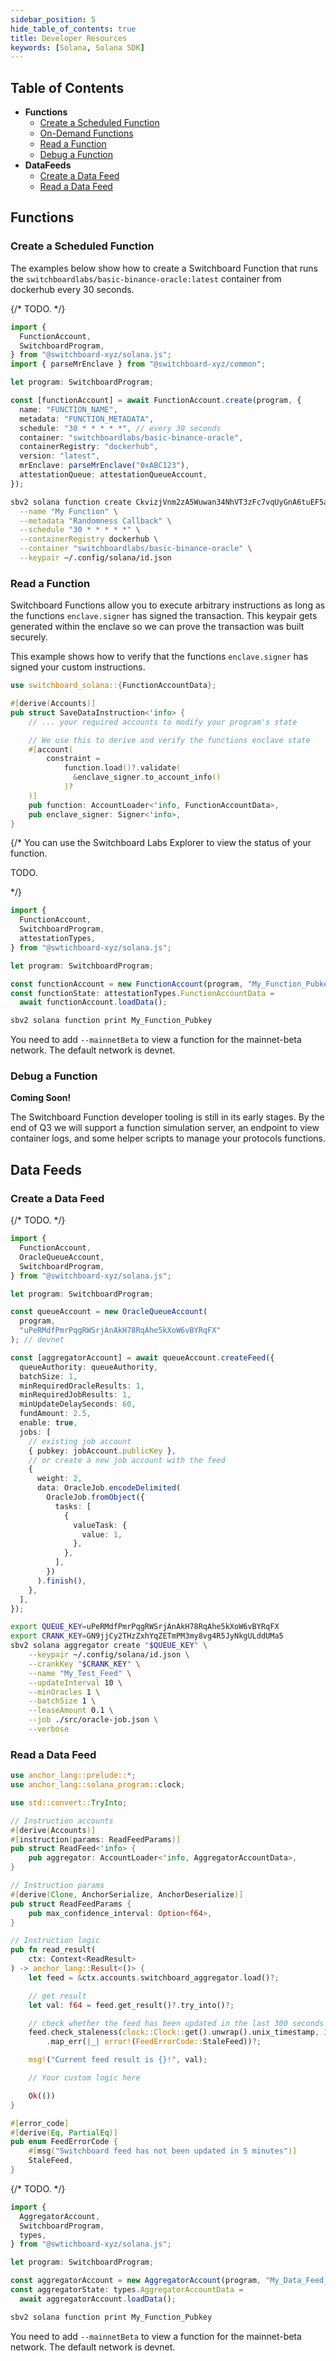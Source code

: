 ```yaml
---
sidebar_position: 5
hide_table_of_contents: true
title: Developer Resources
keywords: [Solana, Solana SDK]
---
```



## Table of Contents

- **Functions**
  - [Create a Scheduled Function](#create-a-scheduled-function)
  - [On-Demand Functions](#on-demand-functions)
  - [Read a Function](#read-a-function)
  - [Debug a Function](#debug-a-function)
- **DataFeeds**
  - [Create a Data Feed](#create-a-data-feed)
  - [Read a Data Feed](#read-a-data-feed)

## Functions

### Create a Scheduled Function

The examples below show how to create a Switchboard Function that
runs the `switchboardlabs/basic-binance-oracle:latest` container from dockerhub every 30 seconds.

<Tabs>
  {/* <TabItem value="UI (Builder)" label="UI (Builder)">
    TODO.
  </TabItem> */}
  <TabItem value="Javascript" label="Javascript">

```typescript
import {
  FunctionAccount,
  SwitchboardProgram,
} from "@switchboard-xyz/solana.js";
import { parseMrEnclave } from "@switchboard-xyz/common";

let program: SwitchboardProgram;

const [functionAccount] = await FunctionAccount.create(program, {
  name: "FUNCTION_NAME",
  metadata: "FUNCTION_METADATA",
  schedule: "30 * * * * *", // every 30 seconds
  container: "switchboardlabs/basic-binance-oracle",
  containerRegistry: "dockerhub",
  version: "latest",
  mrEnclave: parseMrEnclave("0xABC123"),
  attestationQueue: attestationQueueAccount,
});
```

  </TabItem>
  <TabItem value="CLI" label="CLI">

```bash
sbv2 solana function create CkvizjVnm2zA5Wuwan34NhVT3zFc7vqUyGnA6tuEF5aE \
  --name "My Function" \
  --metadata "Randomness Callback" \
  --schedule "30 * * * * *" \
  --containerRegistry dockerhub \
  --container "switchboardlabs/basic-binance-oracle" \
  --keypair ~/.config/solana/id.json
```

  </TabItem>
</Tabs>

### Read a Function

Switchboard Functions allow you to execute arbitrary instructions as long as the
functions `enclave.signer` has signed the transaction. This keypair gets generated within
the enclave so we can prove the transaction was built securely.

<Tabs>
  <TabItem value="Rust" label="Rust" default default>

This example shows how to verify that the functions `enclave.signer` has signed your custom instructions.

```rust
use switchboard_solana::{FunctionAccountData};

#[derive(Accounts)]
pub struct SaveDataInstruction<'info> {
    // ... your required accounts to modify your program's state

    // We use this to derive and verify the functions enclave state
    #[account(
        constraint =
            function.load()?.validate(
              &enclave_signer.to_account_info()
            )?
    )]
    pub function: AccountLoader<'info, FunctionAccountData>,
    pub enclave_signer: Signer<'info>,
}
```

  </TabItem>
  {/* <TabItem value="UI (Explorer)" label="UI (Explorer)">
  You can use the Switchboard Labs Explorer to view the status of your function.

TODO.

  </TabItem> */}
  <TabItem value="Javascript" label="Javascript">

```typescript
import {
  FunctionAccount,
  SwitchboardProgram,
  attestationTypes,
} from "@swtichboard-xyz/solana.js";

let program: SwitchboardProgram;

const functionAccount = new FunctionAccount(program, "My_Function_Pubkey");
const functionState: attestationTypes.FunctionAccountData =
  await functionAccount.loadData();
```

  </TabItem>
  <TabItem value="CLI" label="CLI">

```bash
sbv2 solana function print My_Function_Pubkey
```

You need to add `--mainnetBeta` to view a function for the mainnet-beta network. The default network is devnet.

  </TabItem>
</Tabs>

### Debug a Function

**Coming Soon!**

The Switchboard Function developer tooling is still in its early stages. By the end of Q3 we will support
a function simulation server, an endpoint to view container logs, and some helper scripts to manage your protocols functions.

## Data Feeds

### Create a Data Feed

<Tabs>
  {/* <TabItem value="UI (Builder)" label="UI (Builder)" default>
    TODO.
  </TabItem> */}
  <TabItem value="Javascript" label="Javascript">

```typescript
import {
  FunctionAccount,
  OracleQueueAccount,
  SwitchboardProgram,
} from "@switchboard-xyz/solana.js";

let program: SwitchboardProgram;

const queueAccount = new OracleQueueAccount(
  program,
  "uPeRMdfPmrPqgRWSrjAnAkH78RqAhe5kXoW6vBYRqFX"
); // devnet

const [aggregatorAccount] = await queueAccount.createFeed({
  queueAuthority: queueAuthority,
  batchSize: 1,
  minRequiredOracleResults: 1,
  minRequiredJobResults: 1,
  minUpdateDelaySeconds: 60,
  fundAmount: 2.5,
  enable: true,
  jobs: [
    // existing job account
    { pubkey: jobAccount.publicKey },
    // or create a new job account with the feed
    {
      weight: 2,
      data: OracleJob.encodeDelimited(
        OracleJob.fromObject({
          tasks: [
            {
              valueTask: {
                value: 1,
              },
            },
          ],
        })
      ).finish(),
    },
  ],
});
```

  </TabItem>
  <TabItem value="CLI" label="CLI">

```bash
export QUEUE_KEY=uPeRMdfPmrPqgRWSrjAnAkH78RqAhe5kXoW6vBYRqFX
export CRANK_KEY=GN9jjCy2THzZxhYqZETmPM3my8vg4R5JyNkgULddUMa5
sbv2 solana aggregator create "$QUEUE_KEY" \
    --keypair ~/.config/solana/id.json \
    --crankKey "$CRANK_KEY" \
    --name "My_Test_Feed" \
    --updateInterval 10 \
    --minOracles 1 \
    --batchSize 1 \
    --leaseAmount 0.1 \
    --job ./src/oracle-job.json \
    --verbose
```

  </TabItem>
</Tabs>

### Read a Data Feed

<Tabs>
  <TabItem value="Rust" label="Rust" default>

```rust
use anchor_lang::prelude::*;
use anchor_lang::solana_program::clock;

use std::convert::TryInto;

// Instruction accounts
#[derive(Accounts)]
#[instruction(params: ReadFeedParams)]
pub struct ReadFeed<'info> {
    pub aggregator: AccountLoader<'info, AggregatorAccountData>,
}

// Instruction params
#[derive(Clone, AnchorSerialize, AnchorDeserialize)]
pub struct ReadFeedParams {
    pub max_confidence_interval: Option<f64>,
}

// Instruction logic
pub fn read_result(
    ctx: Context<ReadResult>
) -> anchor_lang::Result<()> {
    let feed = &ctx.accounts.switchboard_aggregator.load()?;

    // get result
    let val: f64 = feed.get_result()?.try_into()?;

    // check whether the feed has been updated in the last 300 seconds
    feed.check_staleness(clock::Clock::get().unwrap().unix_timestamp, 300)
        .map_err(|_| error!(FeedErrorCode::StaleFeed))?;

    msg!("Current feed result is {}!", val);

    // Your custom logic here

    Ok(())
}

#[error_code]
#[derive(Eq, PartialEq)]
pub enum FeedErrorCode {
    #[msg("Switchboard feed has not been updated in 5 minutes")]
    StaleFeed,
}
```

  </TabItem>
  {/* <TabItem value="UI (Explorer)" label="UI (Explorer)">
    TODO.
  </TabItem> */}
  <TabItem value="Javascript" label="Javascript">

```typescript
import {
  AggregatorAccount,
  SwitchboardProgram,
  types,
} from "@swtichboard-xyz/solana.js";

let program: SwitchboardProgram;

const aggregatorAccount = new AggregatorAccount(program, "My_Data_Feed_Pubkey");
const aggregatorState: types.AggregatorAccountData =
  await aggregatorAccount.loadData();
```

  </TabItem>
  <TabItem value="CLI" label="CLI">

```bash
sbv2 solana function print My_Function_Pubkey
```

You need to add `--mainnetBeta` to view a function for the mainnet-beta network. The default network is devnet.

  </TabItem>
</Tabs>
